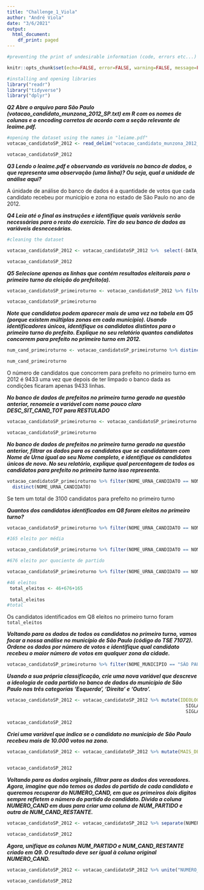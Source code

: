 ```yaml
---
title: "Challenge_1_Viola"
author: "André Viola"
date: "3/6/2021"
output:
  html_document:
    df_print: paged 
---
```

```r
#preventing the print of undesirable information (code, errors etc...)

knitr::opts_chunk$set(echo=FALSE, error=FALSE, warning=FALSE, message=FALSE)

```

```r
#installing and opening libraries
library("readr")
library("tidyverse")
library("dplyr")
```

***Q2 Abre o arquivo para São Paulo (votacao_candidato_munzona_2012_SP.txt) em R com os nomes de colunas e o encoding corretos de acordo com a seção relevante de leaime.pdf.***
```r

#opening the dataset using the names in "leiame.pdf" 
votacao_candidatoSP_2012 <- read_delim("votacao_candidato_munzona_2012_SP.txt", delim=";",locale=locale(encoding="latin1"), col_names=c("DATA_GERACAO","HORA_GERACAO","ANO_ELEICAO","NUM_TURNO","DESCRICAO_ELEICAO","SIGLA_UF","SIGLA_UE","CODIGO_MUNICIPIO","NOME_MUNICIPIO","NUMERO_ZONA","CODIGO_CARGO","NUMERO_CAND","SQ_CANDIDATO","NOME_CANDIDATO","NOME_URNA_CANDIDATO","DESCRICAO_CARGO","COD_SIT_CAND_SUPERIOR","DESC_SIT_CAND_SUPERIOR","CODIGO_SIT_CANDIDATO","DESC_SIT_CANDIDATO","CODIGO_SIT_CAND_TOT","DESC_SIT_CAND_TOT","NUMERO_PARTIDO","SIGLA_PARTIDO","NOME_PARTIDO", "SEQUENCIAL_LEGENDA","NOME_COLIGACAO","COMPOSICAO_LEGENDA","TOTAL_VOTOS"))

votacao_candidatoSP_2012
```

***Q3 Lendo o leaime.pdf e observando as variáveis no banco de dados, o que representa uma observação (uma linha)? Ou seja, qual a unidade de análise aqui?***

A únidade de análise do banco de dados é a quantidade de votos que cada candidato recebeu por município e zona no estado de São Paulo no ano de 2012.

***Q4 Leia até o final as instruções e identifique quais variáveis serão necessárias para o resto do exercício. Tire do seu banco de dados as variáveis desnecesárias.***

```r
#cleaning the dataset 

votacao_candidatoSP_2012 <- votacao_candidatoSP_2012 %>%  select(-DATA_GERACAO,-HORA_GERACAO,-SQ_CANDIDATO,-DESCRICAO_CARGO,-COD_SIT_CAND_SUPERIOR,-DESC_SIT_CAND_SUPERIOR,-SEQUENCIAL_LEGENDA)

votacao_candidatoSP_2012
```

***Q5 Selecione apenas as linhas que contém resultados eleitorais para o primeiro turno da eleição do prefeito(a).***

```r
votacao_candidatoSP_primeiroturno <- votacao_candidatoSP_2012 %>% filter(NUM_TURNO == 1)

votacao_candidatoSP_primeiroturno
```

***Note que candidatos podem aparecer mais de uma vez na tabela em Q5 (porque existem múltiplas zonas em cada município). Usando identificadores únicos, identifique os candidatos distintos para o primeiro turno do prefeito. Explique no seu relatório quantos candidatos concorrem para prefeito no primeiro turno em 2012.***

```r
num_cand_primeiroturno <- votacao_candidatoSP_primeiroturno %>% distinct(NUMERO_CAND) %>% arrange(NUMERO_CAND)

num_cand_primeiroturno

```
O número de candidatos que concorrem para prefeito no primeiro turno em 2012 é 9433 uma vez que depois de ter limpado o banco dada as condições
ficaram apenas 9433 linhas.

***No banco de dados de prefeitos no primeiro turno gerado na questão anterior, renomeie a variável com nome pouco claro DESC_SIT_CAND_TOT para RESTULADO***

```r
votacao_candidatoSP_primeiroturno <- votacao_candidatoSP_primeiroturno %>% rename(RESULTADO=DESC_SIT_CAND_TOT)

votacao_candidatoSP_primeiroturno
```

***No banco de dados de prefeitos no primeiro turno gerado na questão anterior, filtrar os dados para os candidatos que se candidataram com Nome de Urna ígual ao seu Nome completo, e identifique os candidatos únicos de novo. No seu relatório, explique qual percentagem de todos os candidatos para prefeito no primeiro turno isso representa.***

```r
votacao_candidatoSP_primeiroturno %>% filter(NOME_URNA_CANDIDATO == NOME_CANDIDATO) %>% 
  distinct(NOME_URNA_CANDIDATO)
```
Se tem um total de 3100 candidatos para prefeito no primeiro turno

***Quantos dos candidatos identificados em Q8 foram eleitos no primeiro turno?***
```r
votacao_candidatoSP_primeiroturno %>% filter(NOME_URNA_CANDIDATO == NOME_CANDIDATO & RESULTADO == "ELEITO POR MÉDIA")

#165 eleito por média 

votacao_candidatoSP_primeiroturno %>% filter(NOME_URNA_CANDIDATO == NOME_CANDIDATO & RESULTADO == "ELEITO POR QP")

#676 eleito por quociente de partido

votacao_candidatoSP_primeiroturno %>% filter(NOME_URNA_CANDIDATO == NOME_CANDIDATO & RESULTADO == "ELEITO")

#46 eleitos 
 total_eleitos <- 46+676+165
 
 total_eleitos
#total 

```
Os candidatos identificados em Q8 eleitos no primeiro turno foram `total_eleitos` 

***Voltando para os dados de todos os candidatos no primeiro turno, vamos focar a nossa análise no município de São Paulo (código do TSE 71072). Ordene os dados por número de votos e identifique qual candidato recebeu o maior número de votos em qualquer zona da cidade.***

```r
votacao_candidatoSP_primeiroturno %>% filter(NOME_MUNICIPIO == "SÃO PAULO") %>% arrange(TOTAL_VOTOS) 
```

***Usando a sua própria classificação, crie uma nova variável que descreve a ideologia de cada partido no banco de dados do município de São Paulo nas três categorias ‘Esquerda’, ‘Direita’ e ‘Outro’.***

```r
votacao_candidatoSP_2012 <- votacao_candidatoSP_2012 %>% mutate(IDEOLOGIA = case_when(SIGLA_PARTIDO=="PT"~ "Esquerda",
                                                                  SIGLA_PARTIDO=="PMDB"~ "Direita",
                                                                  SIGLA_PARTIDO=="PV" ~ "Outro"))

votacao_candidatoSP_2012
```

***Criei uma variável que indica se o candidato no município de São Paulo recebeu mais de 10.000 votos na zona.***

```r
votacao_candidatoSP_2012 <- votacao_candidatoSP_2012 %>% mutate(MAIS_DE_10K = case_when(TOTAL_VOTOS > 10000 ~ "SIM",
                                                                                        TOTAL_VOTOS < 10000 ~ "NÃO"))

votacao_candidatoSP_2012
```

***Voltando para os dados orginais, filtrar para os dados dos vereadores. Agora, imagine que não temos os dados do partido de cada candidato e queremos recuperar do NUMERO_CAND, em que os primeiros dois digitos sempre refletem o número do partido do candidato. Divida a coluna NUMERO_CAND em duas para criar uma coluna de NUM_PARTIDO e outra de NUM_CAND_RESTANTE.***

```r
votacao_candidatoSP_2012 <- votacao_candidatoSP_2012 %>% separate(NUMERO_CAND, c("NUM_PARTIDO","NUM_CAND_RESTANTE"), sep = 2)

votacao_candidatoSP_2012
```

***Agora, unifique as colunas NUM_PARTIDO e NUM_CAND_RESTANTE criado em Q9. O resultado deve ser ígual à coluna original NUMERO_CAND.***

```r
votacao_candidatoSP_2012 <- votacao_candidatoSP_2012 %>% unite("NUMERO_CAND", "NUM_PARTIDO","NUM_CAND_RESTANTE", sep = "")

votacao_candidatoSP_2012
```


